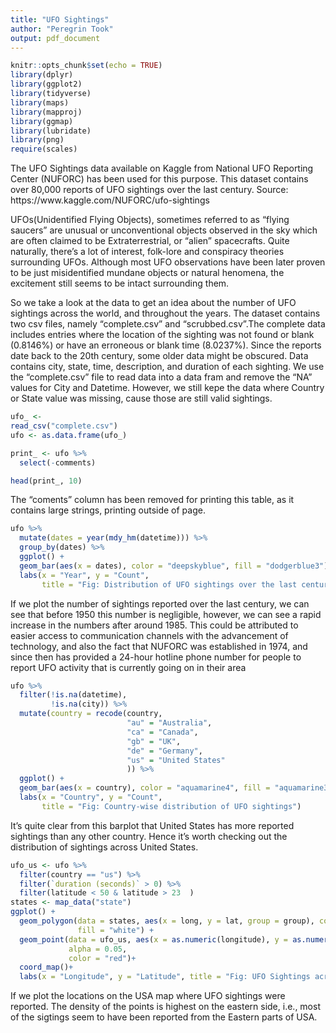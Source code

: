 ```yaml
---
title: "UFO Sightings"
author: "Peregrin Took"
output: pdf_document
---
```


```r
knitr::opts_chunk$set(echo = TRUE)
library(dplyr)
library(ggplot2)
library(tidyverse)
library(maps)
library(mapproj)
library(ggmap)
library(lubridate)
library(png)
require(scales)
```

The UFO Sightings data available on Kaggle from National UFO Reporting Center (NUFORC) has been used for this purpose. This dataset contains over 80,000 reports of UFO sightings over the last century. Source: https://www.kaggle.com/NUFORC/ufo-sightings  

UFOs(Unidentified Flying Objects), sometimes referred to as "flying saucers" are unusual or unconventional objects observed in the sky which are often claimed to be Extraterrestrial, or "alien" spacecrafts. Quite naturally, there's a lot of interest, folk-lore and conspiracy theories surrounding UFOs. Although most UFO observations have been later proven to be just misidentified mundane objects or natural henomena, the excitement still seems to be intact surrounding them.  

So we take a look at the data to get an idea about the number of UFO sightings across the world, and throughout the years. The dataset contains two csv files, namely "complete.csv" and "scrubbed.csv".The complete data includes entries where the location of the sighting was not found or blank (0.8146%) or have an erroneous or blank time (8.0237%). Since the reports date back to the 20th century, some older data might be obscured. Data contains city, state, time, description, and duration of each sighting. We use the "complete.csv" file to read data into a data fram and remove the "NA" values for City and Datetime. However, we still kepe the data where Country or State value was missing, cause those are still valid sightings.

```r
ufo_ <- 
read_csv("complete.csv")
ufo <- as.data.frame(ufo_)

print_ <- ufo %>%
  select(-comments)

head(print_, 10)
```
  
The "coments" column has been removed for printing this table, as it contains large strings, printing outside of page.

```r
ufo %>%
  mutate(dates = year(mdy_hm(datetime))) %>%
  group_by(dates) %>% 
  ggplot() +
  geom_bar(aes(x = dates), color = "deepskyblue", fill = "dodgerblue3") +
  labs(x = "Year", y = "Count", 
       title = "Fig: Distribution of UFO sightings over the last century")

```

If we plot the number of sightings reported over the last century, we can see that before 1950 this number is negligible, however, we can see a rapid increase in the numbers after around 1985. This could be attributed to easier access to communication channels with the advancement of technology, and also the fact that NUFORC was established in 1974, and since then has provided a 24-hour hotline phone number for people to report UFO activity that is currently going on in their area

```r

ufo %>%
  filter(!is.na(datetime),
         !is.na(city)) %>%
  mutate(country = recode(country,
                          "au" = "Australia",
                          "ca" = "Canada",
                          "gb" = "UK",
                          "de" = "Germany",
                          "us" = "United States"
                          )) %>%
  ggplot() +
  geom_bar(aes(x = country), color = "aquamarine4", fill = "aquamarine3") +
  labs(x = "Country", y = "Count", 
       title = "Fig: Country-wise distribution of UFO sightings")
```
\vspace{12pt}  
It's quite clear from this barplot that United States has more reported sightings than any other country. Hence it's worth checking out the distribution of sightings across United States.


```r
ufo_us <- ufo %>%
  filter(country == "us") %>%
  filter(`duration (seconds)` > 0) %>%
  filter(latitude < 50 & latitude > 23  )
states <- map_data("state")
ggplot() +
  geom_polygon(data = states, aes(x = long, y = lat, group = group), color = "black", 
               fill = "white") +
  geom_point(data = ufo_us, aes(x = as.numeric(longitude), y = as.numeric(latitude)),
             alpha = 0.05,
             color = "red")+
  coord_map()+
  labs(x = "Longitude", y = "Latitude", title = "Fig: UFO Sightings across USA")
```

If we plot the locations on the USA map where UFO sightings were reported. The density of the points is highest on the eastern side, i.e., most of the sigtings seem to have been reported from the Eastern parts of USA.